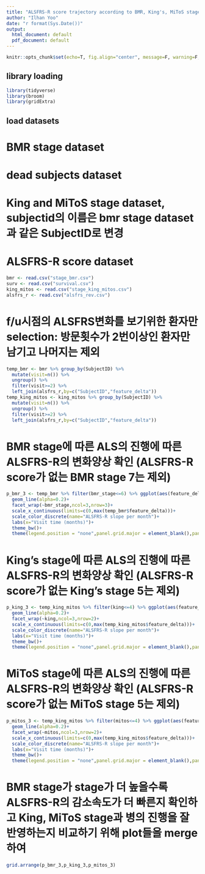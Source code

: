 ---
title: "ALSFRS-R score trajectory according to BMR, King's, MiToS stage"
author: "Ilhan Yoo"
date: "r format(Sys.Date())"
output:
  html_document: default
  pdf_document: default
---

```{r setup, include=FALSE}
knitr::opts_chunk$set(echo=T, fig.align="center", message=F, warning=F, dpi=300, dev="tiff")
```

## library loading
```{r}
library(tidyverse)
library(broom)
library(gridExtra)
```

## load datasets
# BMR stage dataset
# dead subjects dataset
# King and MiToS stage dataset, subjectid의 이름은 bmr stage dataset과 같은 SubjectID로 변경 
# ALSFRS-R score dataset
```{r}
bmr <- read.csv("stage_bmr.csv")
surv <- read.csv("survival.csv")
king_mitos <- read.csv("stage_king_mitos.csv")
alsfrs_r <- read.csv("alsfrs_rev.csv")
```


# f/u시점의 ALSFRS변화를 보기위한 환자만 selection: 방문횟수가 2번이상인 환자만 남기고 나머지는 제외
```{r}
temp_bmr <- bmr %>% group_by(SubjectID) %>% 
  mutate(visit=n()) %>% 
  ungroup() %>% 
  filter(visit>=2) %>% 
  left_join(alsfrs_r,by=c("SubjectID","feature_delta"))
temp_king_mitos <- king_mitos %>% group_by(SubjectID) %>% 
  mutate(visit=n()) %>% 
  ungroup() %>% 
  filter(visit>=2) %>% 
  left_join(alsfrs_r,by=c("SubjectID","feature_delta"))
```


# BMR stage에 따른 ALS의 진행에 따른 ALSFRS-R의 변화양상 확인 (ALSFRS-R score가 없는 BMR stage 7는 제외)
```{r}
p_bmr_3 <- temp_bmr %>% filter(bmr_stage<=6) %>% ggplot(aes(feature_delta,ALSFRS_R_Total,col=factor(bmr_stage),group=factor(SubjectID)))+
  geom_line(alpha=0.2)+
  facet_wrap(~bmr_stage,ncol=3,nrow=3)+
  scale_x_continuous(limits=c(0,max(temp_bmr$feature_delta)))+
  scale_color_discrete(name="ALSFRS-R slope per month")+
  labs(x="Visit time (months)")+
  theme_bw()+
  theme(legend.position = "none",panel.grid.major = element_blank(),panel.grid.minor = element_blank())
```



# King's stage에 따른 ALS의 진행에 따른 ALSFRS-R의 변화양상 확인 (ALSFRS-R score가 없는 King's stage 5는 제외) 
```{r}
p_king_3 <- temp_king_mitos %>% filter(king<=4) %>% ggplot(aes(feature_delta,ALSFRS_R_Total,col=factor(king),group=factor(SubjectID)))+
  geom_line(alpha=0.2)+
  facet_wrap(~king,ncol=3,nrow=2)+
  scale_x_continuous(limits=c(0,max(temp_king_mitos$feature_delta)))+
  scale_color_discrete(name="ALSFRS-R slope per month")+
  labs(x="Visit time (months)")+
  theme_bw()+
  theme(legend.position = "none",panel.grid.major = element_blank(),panel.grid.minor = element_blank())
```



# MiToS stage에 따른 ALS의 진행에 따른 ALSFRS-R의 변화양상 확인 (ALSFRS-R score가 없는 MiToS stage 5는 제외) 
```{r}
p_mitos_3 <- temp_king_mitos %>% filter(mitos<=4) %>% ggplot(aes(feature_delta,ALSFRS_R_Total,col=factor(mitos),group=factor(SubjectID)))+
  geom_line(alpha=0.2)+
  facet_wrap(~mitos,ncol=3,nrow=2)+
  scale_x_continuous(limits=c(0,max(temp_king_mitos$feature_delta)))+
  scale_color_discrete(name="ALSFRS-R slope per month")+
  labs(x="Visit time (months)")+
  theme_bw()+
  theme(legend.position = "none",panel.grid.major = element_blank(),panel.grid.minor = element_blank())
```

# BMR stage가 stage가 더 높을수록 ALSFRS-R의 감소속도가 더 빠른지 확인하고 King, MiToS stage과 병의 진행을 잘 반영하는지 비교하기 위해 plot들을 merge하여 
```{r fig.height=10}
grid.arrange(p_bmr_3,p_king_3,p_mitos_3)
```
